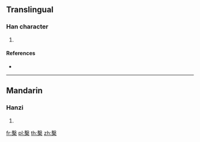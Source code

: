 ==Translingual==

===Han character===
{{Han char|rn=75|rad=木|as=13|sn=17|four=57904|canj=JED|ids=⿱𣪠木}}

# {{defn|Han|sort=木13}}

====References====
* {{Han ref|kx=0557.010|dkj=15666|dj=0946.090|hdz=21299.160|uh=6A95|ud=27285|bh=ED40|bd=60736}}

----

==Mandarin==

===Hanzi===
{{cmn-hanzi|pin=[[jì]] ([[ji4]])|wg=chi<sup>4</sup>}}

# {{defn|lang=cmn|sort=木13}}

[[fr:檕]]
[[pl:檕]]
[[th:檕]]
[[zh:檕]]